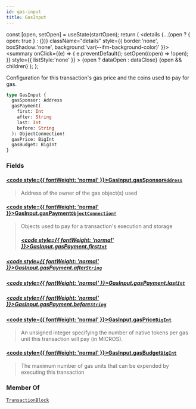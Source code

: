 ```yaml
---
id: gas-input
title: GasInput
---
```









  const [open, setOpen] = useState(startOpen);
  return (
    <details {...(open ? { open: true } : {})} className="details" style={{ border:'none', boxShadow:'none', background:'var(--ifm-background-color)' }}>
      <summary
        onClick={(e) => {
          e.preventDefault();
          setOpen((open) => !open);
        }}
        style={{ listStyle:'none' }}
      >
      {open ? dataOpen : dataClose}
      </summary>
      {open && children}
    </details>
  );
};








Configuration for this transaction's gas price and the coins used to pay for gas.


```graphql
type GasInput {
  gasSponsor: Address
  gasPayment(
    first: Int
    after: String
    last: Int
    before: String
  ): ObjectConnection!
  gasPrice: BigInt
  gasBudget: BigInt
}
```




### Fields

#### [<code style={{ fontWeight: 'normal' }}>GasInput.<b>gasSponsor</b></code>](#)<Bullet />[`Address`](/references/iota-api/iota-graphql/reference/types/objects/address) <Badge class="badge badge--secondary" text="object"/> 
> 
> 
> Address of the owner of the gas object(s) used
> 

#### [<code style={{ fontWeight: 'normal' }}>GasInput.<b>gasPayment</b></code>](#)<Bullet />[`ObjectConnection!`](/references/iota-api/iota-graphql/reference/types/objects/object-connection) <Badge class="badge badge--secondary" text="non-null"/> <Badge class="badge badge--secondary" text="object"/> 
> 
> 
> Objects used to pay for a transaction's execution and storage
> ##### [<code style={{ fontWeight: 'normal' }}>GasInput.gasPayment.<b>first</b></code>](#)<Bullet />[`Int`](/references/iota-api/iota-graphql/reference/types/scalars/int) <Badge class="badge badge--secondary" text="scalar"/> 
> 
> 
> 
> 

##### [<code style={{ fontWeight: 'normal' }}>GasInput.gasPayment.<b>after</b></code>](#)<Bullet />[`String`](/references/iota-api/iota-graphql/reference/types/scalars/string) <Badge class="badge badge--secondary" text="scalar"/> 
> 
> 
> 
> 

##### [<code style={{ fontWeight: 'normal' }}>GasInput.gasPayment.<b>last</b></code>](#)<Bullet />[`Int`](/references/iota-api/iota-graphql/reference/types/scalars/int) <Badge class="badge badge--secondary" text="scalar"/> 
> 
> 
> 
> 

##### [<code style={{ fontWeight: 'normal' }}>GasInput.gasPayment.<b>before</b></code>](#)<Bullet />[`String`](/references/iota-api/iota-graphql/reference/types/scalars/string) <Badge class="badge badge--secondary" text="scalar"/> 
> 
> 
> 
> 

#### [<code style={{ fontWeight: 'normal' }}>GasInput.<b>gasPrice</b></code>](#)<Bullet />[`BigInt`](/references/iota-api/iota-graphql/reference/types/scalars/big-int) <Badge class="badge badge--secondary" text="scalar"/> 
> 
> 
> An unsigned integer specifying the number of native tokens per gas unit this transaction
> will pay (in MICROS).
> 

#### [<code style={{ fontWeight: 'normal' }}>GasInput.<b>gasBudget</b></code>](#)<Bullet />[`BigInt`](/references/iota-api/iota-graphql/reference/types/scalars/big-int) <Badge class="badge badge--secondary" text="scalar"/> 
> 
> 
> The maximum number of gas units that can be expended by executing this transaction
> 





### Member Of

[`TransactionBlock`](/references/iota-api/iota-graphql/reference/types/objects/transaction-block)  <Badge class="badge badge--secondary" text="object"/>

